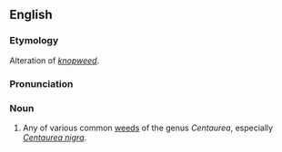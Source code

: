 ==English==

===Etymology===
Alteration of ''[[knopweed]]''.

===Pronunciation===
{{IPA|/ˈnæpwiːd/}}

===Noun===
{{en-noun}}

# Any of various common [[weeds]] of the genus ''Centaurea'', especially ''[[Centaurea nigra]]''.